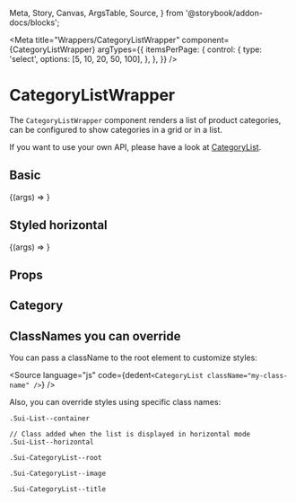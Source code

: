   Meta,
  Story,
  Canvas,
  ArgsTable,
  Source,
} from '@storybook/addon-docs/blocks';

<Meta
  title="Wrappers/CategoryListWrapper"
  component={CategoryListWrapper}
  argTypes={{
    itemsPerPage: {
      control: {
        type: 'select',
        options: [5, 10, 20, 50, 100],
      },
    },
  }}
/>


# CategoryListWrapper

The `CategoryListWrapper` component renders a list of product categories, can be configured to show categories in a grid or in a list.

If you want to use your own API, please have a look at [CategoryList](?path=/docs/components-categorylist--basic#categorylist).

## Basic

<Canvas>
  <Story name="Basic" args={{ orientation: 'vertical' }}>
    {(args) => <CategoryListWrapper {...args} />}
  </Story>
</Canvas>

## Styled horizontal

<Canvas>
  <Story name="Styled horizontal" args={{ styled: true }}>
    {(args) => <CategoryListWrapper {...args} />}
  </Story>
</Canvas>

## Props

<ArgsTable of={CategoryListWrapper} />

## Category

<ArgsTable of={CategoryComp} />

## ClassNames you can override

You can pass a className to the root element to customize styles:

<Source
  language="js"
  code={dedent`<CategoryList className="my-class-name" />`}
/>

Also, you can override styles using specific class names:

```
.Sui-List--container

// Class added when the list is displayed in horizontal mode
.Sui-List--horizontal

.Sui-CategoryList--root

.Sui-CategoryList--image

.Sui-CategoryList--title
```
